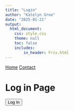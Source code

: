 ```yaml
---
title: "Login"
author: "Katelyn Groe"
date: "2025-01-21"
output:
  html_document:
    css: style.css
    theme: null
    toc: false
    includes: 
        in_header: Friv.html
---
```


<!-- <script src="https://identity.netlify.com/v1/netlify-identity-widget.js"></script> -->

<script src="https://cdn.auth0.com/js/auth0-spa-js/1.20/auth0-spa-js.production.js"></script>



<nav>
  <a href="index.html">Home</a>
  <a href="contact.html">Contact</a>
</nav>

# Log in Page



<!-- <script> -->
<!--     netlifyIdentity.on("init", user => { -->
<!--         if (user) { -->
<!--             document.getElementById("user-info").innerText = "Hello, " + user.email; -->
<!--         } -->
<!--     }); -->

<!--     netlifyIdentity.on("login", user => { -->
<!--         document.getElementById("user-info").innerText = "Hello, " + user.email; -->
<!--     }); -->

<!--     netlifyIdentity.on("logout", () => { -->
<!--         document.getElementById("user-info").innerText = ""; -->
<!--     }); -->
<!-- </script> -->


<!-- <button onclick="netlifyIdentity.open()">Log In</button> -->
<!-- <button onclick="netlifyIdentity.logout()">Log Out</button> -->
<!-- <p id="user-info"></p> -->

<!-- <script> -->
<!--     netlifyIdentity.on("login", user => { -->
<!--         const email = user.email; -->

<!--         // Define where each user should go -->
<!--         const userPages = { -->
<!--             "kgroe@iastate.edu": "Modules.html", -->
<!--             "aalthaus@iastate.edu": "rhuffman.html", -->
<!--             "rhuffman@iastate.edu": "rhuffman.html", -->
<!--             "default": "default.html" // Redirect for unknown users -->
<!--         }; -->

<!--         // Find the correct page for the user -->
<!--         const redirectPage = userPages[email] || userPages["default"]; -->

<!--         // Redirect user -->
<!--         window.location.href = redirectPage; -->
<!--     }); -->

<!--     netlifyIdentity.on("logout", () => { -->
<!--         window.location.href = "index.html"; // Send them back to home on logout -->
<!--     }); -->
<!-- </script> -->


<button id="login">Log In</button>
<button id="logout" style="display:none;">Log Out</button>
<p id="user-info"></p>

<script src="https://cdn.auth0.com/js/auth0-spa-js/1.20/auth0-spa-js.production.js"></script>
<script>
    let auth0 = null;

    async function configureAuth() {
        auth0 = await createAuth0Client({
            domain: "dev-0xxzru015pu8i5d0.us.auth0.com",
            client_id: "GWN2JjxHHqlCB1m23kCWTOUsFYcAqjdo",
            redirect_uri: window.location.origin + "/Login" // Fix for callback URL mismatch
        });

        // Check if user is already authenticated
        const isAuthenticated = await auth0.isAuthenticated();

        if (isAuthenticated) {
            const user = await auth0.getUser();
            updateUI(user);
        }
    }

    async function login() {
        await auth0.loginWithPopup();
        const user = await auth0.getUser();
        updateUI(user);
        
        // Redirect user to their specific page
        const userPages = {
            "kgroe@iastate.edu": "Modules.html",
            "user2@example.com": "user2.html",
            "admin@example.com": "admin.html",
            "default": "default.html"
        };

        const redirectPage = userPages[user.email] || userPages["default"];
        window.location.href = redirectPage;
    }

    async function logout() {
        await auth0.logout({ returnTo: window.location.origin });
        document.getElementById("user-info").innerText = "";
        document.getElementById("login").style.display = "block";
        document.getElementById("logout").style.display = "none";
    }

    function updateUI(user) {
        document.getElementById("user-info").innerText = "Welcome, " + user.email;
        document.getElementById("login").style.display = "none";
        document.getElementById("logout").style.display = "block";
    }

    document.getElementById("login").onclick = login;
    document.getElementById("logout").onclick = logout;

    window.onload = configureAuth;
</script>



